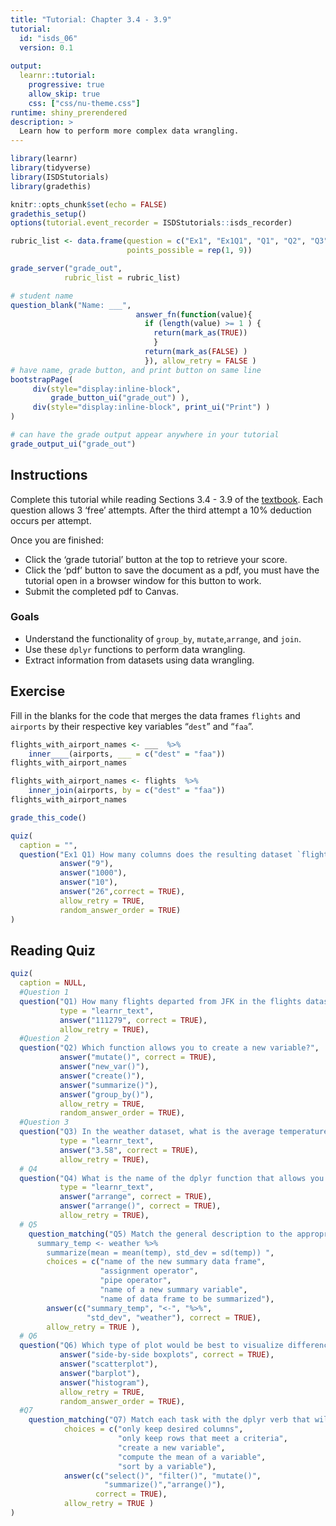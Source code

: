```yaml
---
title: "Tutorial: Chapter 3.4 - 3.9"
tutorial:
  id: "isds_06"
  version: 0.1
  
output:
  learnr::tutorial:
    progressive: true
    allow_skip: true
    css: ["css/nu-theme.css"]
runtime: shiny_prerendered
description: >
  Learn how to perform more complex data wrangling.
---
```


```r
library(learnr)
library(tidyverse)
library(ISDStutorials)
library(gradethis)

knitr::opts_chunk$set(echo = FALSE)
gradethis_setup()
options(tutorial.event_recorder = ISDStutorials::isds_recorder)
```


```r
rubric_list <- data.frame(question = c("Ex1", "Ex1Q1", "Q1", "Q2", "Q3", "Q4", "Q5", "Q6", "Q7"),
                          points_possible = rep(1, 9))

grade_server("grade_out", 
            rubric_list = rubric_list)
```


```r
# student name
question_blank("Name: ___",
                            answer_fn(function(value){
                              if (length(value) >= 1 ) {
                                return(mark_as(TRUE))
                                }
                              return(mark_as(FALSE) )
                              }), allow_retry = FALSE )
# have name, grade button, and print button on same line
bootstrapPage(
     div(style="display:inline-block",
         grade_button_ui("grade_out") ),
     div(style="display:inline-block", print_ui("Print") )
)

# can have the grade output appear anywhere in your tutorial
grade_output_ui("grade_out")
```

## Instructions

Complete this tutorial while reading Sections 3.4 - 3.9 of the [textbook](https://nustat.github.io/intro-stat-ds/3-wrangling.html#groupby). Each question allows 3 'free' attempts. After the third attempt a 10% deduction occurs per attempt.

Once you are finished:

-   Click the 'grade tutorial' button at the top to retrieve your score.
-   Click the 'pdf' button to save the document as a pdf, you must have the tutorial open in a browser window for this button to work.
-   Submit the completed pdf to Canvas.


### Goals

-   Understand the functionality of `group_by`, `mutate`,`arrange`, and `join`.
-   Use these `dplyr` functions to perform data wrangling. 
-   Extract information from datasets using data wrangling.


## Exercise

Fill in the blanks for the code that merges the data frames `flights` and `airports` by their respective key variables "`dest`" and "`faa`". 


```r
flights_with_airport_names <- ___  %>%
    inner____(airports, ___ = c("dest" = "faa"))
flights_with_airport_names
```


```r
flights_with_airport_names <- flights  %>%
    inner_join(airports, by = c("dest" = "faa"))
flights_with_airport_names
```

```r
grade_this_code()
```

```r
quiz(
  caption = "",
  question("Ex1 Q1) How many columns does the resulting dataset `flights_with_airport_names` have?",
           answer("9"),
           answer("1000"),
           answer("10"),
           answer("26",correct = TRUE),
           allow_retry = TRUE,
           random_answer_order = TRUE)
)
```


## Reading Quiz

```r
quiz(
  caption = NULL,
  #Question 1
  question("Q1) How many flights departed from JFK in the flights dataset?", 
           type = "learnr_text",
           answer("111279", correct = TRUE),
           allow_retry = TRUE),
  #Question 2
  question("Q2) Which function allows you to create a new variable?",
           answer("mutate()", correct = TRUE),
           answer("new_var()"),
           answer("create()"),
           answer("summarize()"),
           answer("group_by()"),
           allow_retry = TRUE,
           random_answer_order = TRUE), 
  #Question 3
  question("Q3) In the weather dataset, what is the average temperature in celcius in December?", 
           type = "learnr_text",
           answer("3.58", correct = TRUE),
           allow_retry = TRUE),
  # Q4
  question("Q4) What is the name of the dplyr function that allows you to sort the rows of a data frame by the alphanumeric order of a variable/column?", 
           type = "learnr_text",
           answer("arrange", correct = TRUE),
           answer("arrange()", correct = TRUE),
           allow_retry = TRUE),
  # Q5
    question_matching("Q5) Match the general description to the appropriate piece of code in the following code chunk: \n
      summary_temp <- weather %>% 
        summarize(mean = mean(temp), std_dev = sd(temp)) ",
        choices = c("name of the new summary data frame", 
                    "assignment operator",
                    "pipe operator",
                    "name of a new summary variable",
                    "name of data frame to be summarized"),
        answer(c("summary_temp", "<-", "%>%",
                 "std_dev", "weather"), correct = TRUE), 
        allow_retry = TRUE ),
  # Q6
  question("Q6) Which type of plot would be best to visualize differences in the distribution of life expectancy by continent?",
           answer("side-by-side boxplots", correct = TRUE),
           answer("scatterplot"),
           answer("barplot"),
           answer("histogram"),
           allow_retry = TRUE,
           random_answer_order = TRUE),
  #Q7
    question_matching("Q7) Match each task with the dplyr verb that will accomplish it.",
            choices = c("only keep desired columns", 
                        "only keep rows that meet a criteria",
                        "create a new variable",
                        "compute the mean of a variable",
                        "sort by a variable"),
            answer(c("select()", "filter()", "mutate()",
                     "summarize()","arrange()"), 
                   correct = TRUE), 
            allow_retry = TRUE )
)

```
